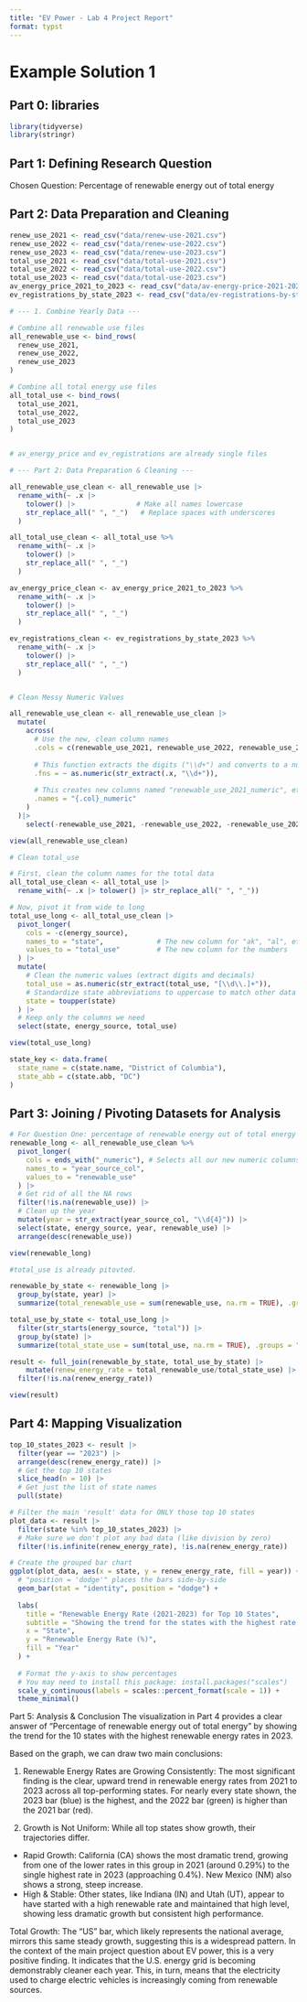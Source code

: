 ```yaml
---
title: "EV Power - Lab 4 Project Report"
format: typst
---
```


# Example Solution 1

## **Part 0: libraries**

```r
library(tidyverse)
library(stringr)
```

## **Part 1:** **Defining Research Question**

Chosen Question:
Percentage of renewable energy out of total energy


## **Part 2: Data Preparation and Cleaning**

```r
renew_use_2021 <- read_csv("data/renew-use-2021.csv")
renew_use_2022 <- read_csv("data/renew-use-2022.csv")
renew_use_2023 <- read_csv("data/renew-use-2023.csv")
total_use_2021 <- read_csv("data/total-use-2021.csv")
total_use_2022 <- read_csv("data/total-use-2022.csv")
total_use_2023 <- read_csv("data/total-use-2023.csv")
av_energy_price_2021_to_2023 <- read_csv("data/av-energy-price-2021-2023.csv")
ev_registrations_by_state_2023 <- read_csv("data/ev-registrations-by-state-2023.csv")

# --- 1. Combine Yearly Data ---

# Combine all renewable use files
all_renewable_use <- bind_rows(
  renew_use_2021, 
  renew_use_2022, 
  renew_use_2023
)

# Combine all total energy use files
all_total_use <- bind_rows(
  total_use_2021, 
  total_use_2022, 
  total_use_2023
)


# av_energy_price and ev_registrations are already single files

# --- Part 2: Data Preparation & Cleaning ---

all_renewable_use_clean <- all_renewable_use |>
  rename_with(~ .x |>
    tolower() |>               # Make all names lowercase
    str_replace_all(" ", "_")   # Replace spaces with underscores
  )

all_total_use_clean <- all_total_use %>%
  rename_with(~ .x |>
    tolower() |>             
    str_replace_all(" ", "_")   
  )

av_energy_price_clean <- av_energy_price_2021_to_2023 %>%
  rename_with(~ .x |>
    tolower() |>             
    str_replace_all(" ", "_")   
  )

ev_registrations_clean <- ev_registrations_by_state_2023 %>%
  rename_with(~ .x |>
    tolower() |>            
    str_replace_all(" ", "_")   
  )


# Clean Messy Numeric Values 

all_renewable_use_clean <- all_renewable_use_clean |>
  mutate(
    across(
      # Use the new, clean column names
      .cols = c(renewable_use_2021, renewable_use_2022, renewable_use_2023), 
      
      # This function extracts the digits ("\\d+") and converts to a number
      .fns = ~ as.numeric(str_extract(.x, "\\d+")),
      
      # This creates new columns named "renewable_use_2021_numeric", etc.
      .names = "{.col}_numeric" 
    ) 
  )|>
    select(-renewable_use_2021, -renewable_use_2022, -renewable_use_2023)

view(all_renewable_use_clean)

# Clean total_use

# First, clean the column names for the total data
all_total_use_clean <- all_total_use |>
  rename_with(~ .x |> tolower() |> str_replace_all(" ", "_"))

# Now, pivot it from wide to long
total_use_long <- all_total_use_clean |>
  pivot_longer(
    cols = -c(energy_source), 
    names_to = "state",             # The new column for "ak", "al", etc.
    values_to = "total_use"         # The new column for the numbers
  ) |>
  mutate(
    # Clean the numeric values (extract digits and decimals)
    total_use = as.numeric(str_extract(total_use, "[\\d\\.]+")),
    # Standardize state abbreviations to uppercase to match other data
    state = toupper(state)
  ) |>
  # Keep only the columns we need
  select(state, energy_source, total_use)

view(total_use_long)

state_key <- data.frame(
  state_name = c(state.name, "District of Columbia"), 
  state_abb = c(state.abb, "DC")
)

```

## **Part 3: Joining / Pivoting Datasets for Analysis**

```r

# For Question One: percentage of renewable energy out of total energy
renewable_long <- all_renewable_use_clean %>%
  pivot_longer(
    cols = ends_with("_numeric"), # Selects all our new numeric columns
    names_to = "year_source_col",
    values_to = "renewable_use"
  ) |>
  # Get rid of all the NA rows
  filter(!is.na(renewable_use)) |>
  # Clean up the year
  mutate(year = str_extract(year_source_col, "\\d{4}")) |>
  select(state, energy_source, year, renewable_use) |>
  arrange(desc(renewable_use))

view(renewable_long)

#total_use is already pitovted.

renewable_by_state <- renewable_long |>
  group_by(state, year) |>
  summarize(total_renewable_use = sum(renewable_use, na.rm = TRUE), .groups = "drop")

total_use_by_state <- total_use_long |>
  filter(str_starts(energy_source, "total")) |>
  group_by(state) |>
  summarize(total_state_use = sum(total_use, na.rm = TRUE), .groups = "drop")

result <- full_join(renewable_by_state, total_use_by_state) |>
    mutate(renew_energy_rate = total_renewable_use/total_state_use) |>
  filter(!is.na(renew_energy_rate))

view(result)


```

## **Part 4: Mapping Visualization**

```r
top_10_states_2023 <- result |>
  filter(year == "2023") |>
  arrange(desc(renew_energy_rate)) |>
  # Get the top 10 states
  slice_head(n = 10) |>
  # Get just the list of state names
  pull(state)

# Filter the main 'result' data for ONLY those top 10 states
plot_data <- result |>
  filter(state %in% top_10_states_2023) |>
  # Make sure we don't plot any bad data (like division by zero)
  filter(!is.infinite(renew_energy_rate), !is.na(renew_energy_rate))

# Create the grouped bar chart
ggplot(plot_data, aes(x = state, y = renew_energy_rate, fill = year)) +
  # "position = 'dodge'" places the bars side-by-side
  geom_bar(stat = "identity", position = "dodge") +
  
  labs(
    title = "Renewable Energy Rate (2021-2023) for Top 10 States",
    subtitle = "Showing the trend for the states with the highest rate in 2023",
    x = "State",
    y = "Renewable Energy Rate (%)",
    fill = "Year"
  ) +
  
  # Format the y-axis to show percentages
  # You may need to install this package: install.packages("scales")
  scale_y_continuous(labels = scales::percent_format(scale = 1)) +
  theme_minimal()
```


Part 5: Analysis & Conclusion
The visualization in Part 4 provides a clear answer of "Percentage of renewable energy out of total energy" by showing the trend for the 10 states with the highest renewable energy rates in 2023.

Based on the graph, we can draw two main conclusions:

1. Renewable Energy Rates are Growing Consistently: The most significant finding is the clear, upward trend in renewable energy rates from 2021 to 2023 across all top-performing states. For nearly every state shown, the 2023 bar (blue) is the highest, and the 2022 bar (green) is higher than the 2021 bar (red).

2. Growth is Not Uniform: While all top states show growth, their trajectories differ.
- Rapid Growth: California (CA) shows the most dramatic trend, growing from one of the lower rates in this group in 2021 (around 0.29%) to the single highest rate in 2023 (approaching 0.4%). New Mexico (NM) also shows a strong, steep increase.
- High & Stable: Other states, like Indiana (IN) and Utah (UT), appear to have started with a high renewable rate and maintained that high level, showing less dramatic growth but consistent high performance.

Total Growth: 
The "US" bar, which likely represents the national average, mirrors this same steady growth, suggesting this is a widespread pattern. In the context of the main project question about EV power, this is a very positive finding. It indicates that the U.S. energy grid is becoming demonstrably cleaner each year. This, in turn, means that the electricity used to charge electric vehicles is increasingly coming from renewable sources.